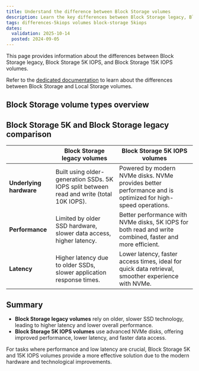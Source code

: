 ```yaml
---
title: Understand the difference between Block Storage volumes
description: Learn the key differences between Block Storage legacy, Block Storage 5K IOPS, and Block Storage 15K IOPS volumes to choose the optimal storage solution for your needs.
tags: differences-5kiops volumes block-storage 5kiops
dates:
  validation: 2025-10-14
  posted: 2024-09-05
---
```



This page provides information about the differences between Block Storage legacy, Block Storage 5K IOPS, and Block Storage 15K IOPS volumes.

Refer to the [dedicated documentation](/instances/concepts/#volumes) to learn about the differences between Block Storage and Local Storage volumes.

## Block Storage volume types overview

<BlockStorageVolumeTypes />

## Block Storage 5K and Block Storage legacy comparison

|              | Block Storage legacy volumes | Block Storage 5K IOPS volumes |
|--------------|-----------------------------|-------------------------------|
| **Underlying hardware** | Built using older-generation SSDs. 5K IOPS split between read and write (total 10K IOPS). | Powered by modern NVMe disks. NVMe provides better performance and is optimized for high-speed operations. |
| **Performance** | Limited by older SSD hardware, slower data access, higher latency. | Better performance with NVMe disks, 5K IOPS for both read and write combined, faster and more efficient. |
| **Latency** | Higher latency due to older SSDs, slower application response times. | Lower latency, faster access times, ideal for quick data retrieval, smoother experience with NVMe. |

## Summary

- **Block Storage legacy volumes** rely on older, slower SSD technology, leading to higher latency and lower overall performance.
- **Block Storage 5K IOPS volumes** use advanced NVMe disks, offering improved performance, lower latency, and faster data access.

For tasks where performance and low latency are crucial, Block Storage 5K and 15K IOPS volumes provide a more effective solution due to the modern hardware and technological improvements.
